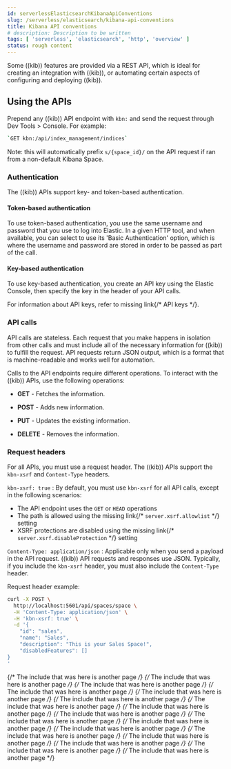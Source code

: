 ```yaml
---
id: serverlessElasticsearchKibanaApiConventions
slug: /serverless/elasticsearch/kibana-api-conventions
title: Kibana API conventions
# description: Description to be written
tags: [ 'serverless', 'elasticsearch', 'http', 'overview' ]
status: rough content
---
```



<RoughContent />

<div id="api"></div>

Some ((kib)) features are provided via a REST API, which is ideal for creating an
integration with ((kib)), or automating certain aspects of configuring and
deploying ((kib)).

<div id="using-apis"></div>

## Using the APIs

Prepend any ((kib)) API endpoint with `kbn:` and send the request through <DocLink id="serverlessElasticsearchDevToolsConsole">Dev Tools > Console</DocLink>.
For example:

```sh
`GET kbn:/api/index_management/indices`
```

Note: this will automatically prefix `s/{space_id}/` on the API request if ran from a non-default Kibana Space.

<div id="api-authentication"></div>

### Authentication
The ((kib)) APIs support key- and token-based authentication.

<div id="token-api-authentication"></div>

#### Token-based authentication

To use token-based authentication, you use the same username and password that you use to log into Elastic.
In a given HTTP tool, and when available, you can select to use its 'Basic Authentication' option,
which is where the username and password are stored in order to be passed as part of the call.

<div id="key-authentication"></div>

#### Key-based authentication

To use key-based authentication, you create an API key using the Elastic Console, then specify the key in the header of your API calls.

For information about API keys, refer to <DocBadge><DocIcon size="s" type="unlink" title="missing link"/> missing link</DocBadge>{/*  <DocLink id="enKibanaApiKeys">API keys</DocLink> */}.

<div id="api-calls"></div>

### API calls
API calls are stateless. Each request that you make happens in isolation from other calls and must include all of the necessary information for ((kib)) to fulfill the request. API requests return JSON output, which is a format that is machine-readable and works well for automation.

Calls to the API endpoints require different operations. To interact with the ((kib)) APIs, use the following operations:

* **GET** - Fetches the information.

* **POST** - Adds new information.

* **PUT** - Updates the existing information.

* **DELETE** - Removes the information.

<div id="api-request-headers"></div>

### Request headers

For all APIs, you must use a request header. The ((kib)) APIs support the `kbn-xsrf` and `Content-Type` headers.

`kbn-xsrf: true` 
    : By default, you must use `kbn-xsrf` for all API calls, except in the following scenarios:

* The API endpoint uses the `GET` or `HEAD` operations
* The path is allowed using the <DocBadge><DocIcon size="s" type="unlink" title="missing link"/> missing link</DocBadge>{/*  <DocLink id="enKibanaSettings" section="settings-xsrf-allowlist">`server.xsrf.allowlist`</DocLink> */} setting
* XSRF protections are disabled using the <DocBadge><DocIcon size="s" type="unlink" title="missing link"/> missing link</DocBadge>{/*  <DocLink id="enKibanaSettings" section="settings-xsrf-disableProtection">`server.xsrf.disableProtection`</DocLink> */} setting

`Content-Type: application/json` 
    : Applicable only when you send a payload in the API request. ((kib)) API requests and responses use JSON.
    Typically, if you include the `kbn-xsrf` header, you must also include the `Content-Type` header.

Request header example:

```sh
curl -X POST \
  http://localhost:5601/api/spaces/space \
  -H 'Content-Type: application/json' \
  -H 'kbn-xsrf: true' \
  -d '{
	"id": "sales",
	"name": "Sales",
	"description": "This is your Sales Space!",
	"disabledFeatures": []
}
'
```

{/* The include that was here is another page */}
{/* The include that was here is another page */}
{/* The include that was here is another page */}
{/* The include that was here is another page */}
{/* The include that was here is another page */}
{/* The include that was here is another page */}
{/* The include that was here is another page */}
{/* The include that was here is another page */}
{/* The include that was here is another page */}
{/* The include that was here is another page */}
{/* The include that was here is another page */}
{/* The include that was here is another page */}
{/* The include that was here is another page */}
{/* The include that was here is another page */}
{/* The include that was here is another page */}
{/* The include that was here is another page */}
{/* The include that was here is another page */}
